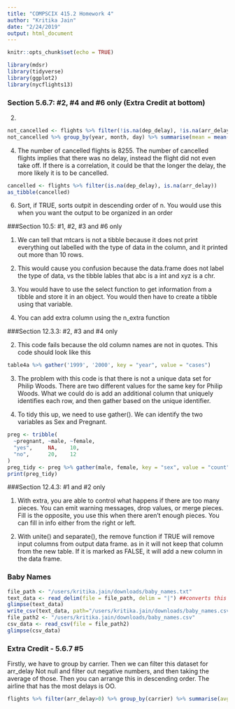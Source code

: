 ```yaml
---
title: "COMPSCIX 415.2 Homework 4"
author: "Kritika Jain"
date: "2/24/2019"
output: html_document
---
```


```r
knitr::opts_chunk$set(echo = TRUE)
```

```r
library(mdsr)
library(tidyverse)
library(ggplot2)
library(nycflights13)
```

### Section 5.6.7: #2, #4 and #6 only (Extra Credit at bottom)

2. 

```r
not_cancelled <- flights %>% filter(!is.na(dep_delay), !is.na(arr_delay))
not_cancelled %>% group_by(year, month, day) %>% summarise(mean = mean(dep_delay))
```


4. The number of cancelled flights is 8255. The number of cancelled flights implies that there was no delay, instead the flight did not even take off. If there is a correlation, it could be that the longer the delay, the more likely it is to be cancelled.
```r
cancelled <- flights %>% filter(is.na(dep_delay), is.na(arr_delay))
as_tibble(cancelled)
```


6. Sort, if TRUE, sorts outpit in descending order of n. You would use this when you want the output to be organized in an order


###Section 10.5: #1, #2, #3 and #6 only

1. We can tell that mtcars is not a tibble because it does not print everything out labelled with the type of data in the column, and it printed out more than 10 rows.

2. This would cause you confusion because the data.frame does not label the type of data, vs the tibble lables that abc is a int and xyz is a chr.

3. You would have to use the select function to get information from a tibble and store it in an object. You would then have to create a tibble using that variable.

6. You can add extra column using the n_extra function


###Section 12.3.3: #2, #3 and #4 only


2. This code fails because the old column names are not in quotes. This code should look like this
```r
table4a %>% gather('1999', '2000', key = "year", value = "cases")
```

3. The problem with this code is that there is not a unique data set for Philip Woods. There are two different values for the same key for Philip Woods. What we could do is add an additional column that uniquely identifies each row, and then gather based on the unique identifier.

4. To tidy this up, we need to use gather(). We can identify the two variables as Sex and Pregnant.
```r
preg <- tribble(
  ~pregnant, ~male, ~female,
  "yes",     NA,    10,
  "no",      20,    12
)
preg_tidy <- preg %>% gather(male, female, key = "sex", value = "count")
print(preg_tidy)
```

###Section 12.4.3: #1 and #2 only

1. With extra, you are able to control what happens if there are too many pieces. You can emit warning messages, drop values, or merge pieces. Fill is the opposite, you use this when there aren't enough pieces. You can fill in info either from the right or left.

2. With unite() and separate(), the remove function if TRUE will remove input columns from output data frame. as in it will not keep that column from the new table. If it is marked as FALSE, it will add a new column in the data frame.



### Baby Names

```r
file_path <- "/users/kritika.jain/downloads/baby_names.txt"
text_data <- read_delim(file = file_path, delim = "|") ##converts this from one big text to a data.frame
glimpse(text_data)
write_csv(text_data, path="/users/kritika.jain/downloads/baby_names.csv")
file_path2 <- "/users/kritika.jain/downloads/baby_names.csv"
csv_data <- read_csv(file = file_path2)
glimpse(csv_data)
```



### Extra Credit - 5.6.7 #5

Firstly, we have to group by carrier. Then we can filter this dataset for arr_delay Not null and filter out negative numbers, and then taking the average of those. Then you can arrange this in descending order. The airline that has the most delays is OO.


```r
flights %>% filter(arr_delay>0) %>% group_by(carrier) %>% summarise(avg_delay = mean(arr_delay, na.rm=TRUE)) %>% arrange(desc(avg_delay))
```






